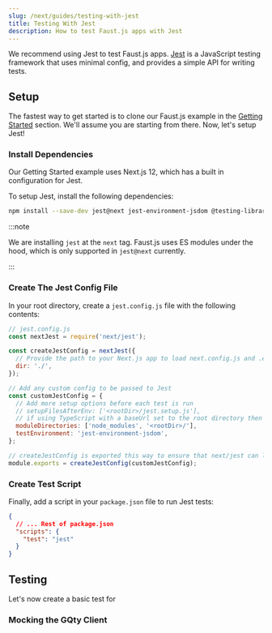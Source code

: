 ```yaml
---
slug: /next/guides/testing-with-jest
title: Testing With Jest
description: How to test Faust.js apps with Jest
---
```


We recommend using Jest to test Faust.js apps. [Jest](https://jestjs.io/) is a JavaScript testing framework that uses minimal config, and provides a simple API for writing tests.

## Setup

The fastest way to get started is to clone our Faust.js example in the [Getting Started](/docs/next/getting-started) section. We'll assume you are starting from there. Now, let's setup Jest!

### Install Dependencies

Our Getting Started example uses Next.js 12, which has a built in configuration for Jest.

To setup Jest, install the following dependencies:

```bash
npm install --save-dev jest@next jest-environment-jsdom @testing-library/react @testing-library/jest-dom
```

:::note

We are installing `jest` at the `next` tag. Faust.js uses ES modules under the hood, which is only supported in `jest@next` currently.

:::

### Create The Jest Config File

In your root directory, create a `jest.config.js` file with the following contents:

```js
// jest.config.js
const nextJest = require('next/jest');

const createJestConfig = nextJest({
  // Provide the path to your Next.js app to load next.config.js and .env files in your test environment
  dir: './',
});

// Add any custom config to be passed to Jest
const customJestConfig = {
  // Add more setup options before each test is run
  // setupFilesAfterEnv: ['<rootDir>/jest.setup.js'],
  // if using TypeScript with a baseUrl set to the root directory then you need the below for alias' to work
  moduleDirectories: ['node_modules', '<rootDir>/'],
  testEnvironment: 'jest-environment-jsdom',
};

// createJestConfig is exported this way to ensure that next/jest can load the Next.js config which is async
module.exports = createJestConfig(customJestConfig);
```

### Create Test Script

Finally, add a script in your `package.json` file to run Jest tests:

```json title="package.json" {4}
{
  // ... Rest of package.json
  "scripts": {
    "test": "jest"
  }
}
```

## Testing

Let's now create a basic test for

### Mocking the GQty Client
